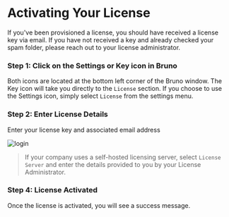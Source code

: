 # Activating Your License

If you've been provisioned a license, you should have received a license key via email. If you have not received a key and already checked your spam folder, please reach out to your license administrator.

### Step 1: Click on the Settings or Key icon in Bruno

Both icons are located at the bottom left corner of the Bruno window. The Key icon will take you directly to the `License` section. If you choose to use the Settings icon, simply select `License` from the settings menu. 

### Step 2: Enter License Details 

Enter your license key and associated email address

![login](/screenshots/license-management/activatelicense.png)

> If your company uses a self-hosted licensing server, select `License Server` and enter the details provided to you by your License Administrator. 

### Step 4: License Activated

Once the license is activated, you will see a success message.



